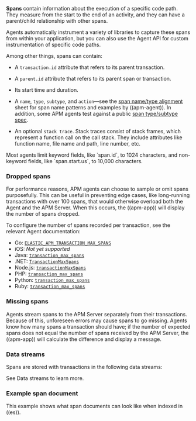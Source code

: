 


<div id="data-model-spans"></div>

**Spans** contain information about the execution of a specific code path.
They measure from the start to the end of an activity,
and they can have a parent/child relationship with other spans.

Agents automatically instrument a variety of libraries to capture these spans from within your application,
but you can also use the Agent API for custom instrumentation of specific code paths.

Among other things, spans can contain:

* A `transaction.id` attribute that refers to its parent <DocLink id="serverlessObservabilityApmSpansTransactionsErrorsMetricsMetadata">transaction</DocLink>.
* A `parent.id` attribute that refers to its parent span or transaction.
* Its start time and duration.
* A `name`, `type`, `subtype`, and `action`—see the [span name/type alignment](https://docs.google.com/spreadsheets/d/1SmWeX5AeqUcayrArUauS_CxGgsjwRgMYH4ZY8yQsMhQ/edit#gid=644582948)
    sheet for span name patterns and examples by ((apm-agent)).
    In addition, some APM agents test against a public [span type/subtype spec](https://github.com/elastic/apm/blob/main/tests/agents/json-specs/span_types.json).

* An optional `stack trace`. Stack traces consist of stack frames,
    which represent a function call on the call stack.
    They include attributes like function name, file name and path, line number, etc.

<DocCallOut title="Tip">
Most agents limit keyword fields, like `span.id`, to 1024 characters,
and non-keyword fields, like `span.start.us`, to 10,000 characters.
</DocCallOut>

<div id="data-model-dropped-spans"></div>

### Dropped spans

For performance reasons, APM agents can choose to sample or omit spans purposefully.
This can be useful in preventing edge cases, like long-running transactions with over 100 spans,
that would otherwise overload both the Agent and the APM Server.
When this occurs, the ((apm-app)) will display the number of spans dropped.

To configure the number of spans recorded per transaction, see the relevant Agent documentation:

* Go: [`ELASTIC_APM_TRANSACTION_MAX_SPANS`](((apm-go-ref-v))/configuration.html#config-transaction-max-spans)
* iOS: _Not yet supported_
* Java: [`transaction_max_spans`](((apm-java-ref-v))/config-core.html#config-transaction-max-spans)
* .NET: [`TransactionMaxSpans`](((apm-dotnet-ref-v))/config-core.html#config-transaction-max-spans)
* Node.js: [`transactionMaxSpans`](((apm-node-ref-v))/configuration.html#transaction-max-spans)
* PHP: [`transaction_max_spans`](https://www.elastic.co/guide/en/apm/agent/php/${variables['apm-php-branch']}/configuration-reference.html#config-transaction-max-spans)
* Python: [`transaction_max_spans`](((apm-py-ref-v))/configuration.html#config-transaction-max-spans)
* Ruby: [`transaction_max_spans`](((apm-ruby-ref-v))/configuration.html#config-transaction-max-spans)

<div id="data-model-missing-spans"></div>

### Missing spans

Agents stream spans to the APM Server separately from their transactions.
Because of this, unforeseen errors may cause spans to go missing.
Agents know how many spans a transaction should have;
if the number of expected spans does not equal the number of spans received by the APM Server,
the ((apm-app)) will calculate the difference and display a message.

### Data streams

Spans are stored with transactions in the following data streams:

<DataStreamsTracesDataStreams />

See <DocLink id="serverlessObservabilityApmDataStreams">Data streams</DocLink> to learn more.

### Example span document

This example shows what span documents can look like when indexed in ((es)).

<DocAccordion buttonContent="Expand ((es)) document">

<GeneratedSpans />

</DocAccordion>
